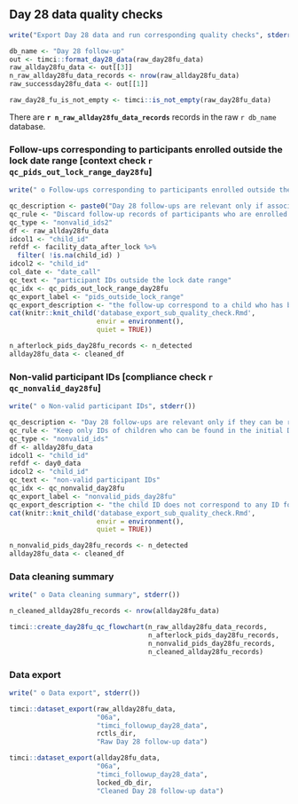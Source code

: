 \newpage

## Day 28 data quality checks\n\n

```r
write("Export Day 28 data and run corresponding quality checks", stderr())
```

```r
db_name <- "Day 28 follow-up"
out <- timci::format_day28_data(raw_day28fu_data)
raw_allday28fu_data <- out[[3]]
n_raw_allday28fu_data_records <- nrow(raw_allday28fu_data)
raw_successday28fu_data <- out[[1]]

raw_day28_fu_is_not_empty <- timci::is_not_empty(raw_day28fu_data)
```

There are **`r n_raw_allday28fu_data_records`** records in the raw `r db_name` database.

### Follow-ups corresponding to participants enrolled outside the lock date range [context check `r qc_pids_out_lock_range_day28fu`]\n\n

```r
write(" o Follow-ups corresponding to participants enrolled outside the lock date range", stderr())
```

```r
qc_description <- paste0("Day 28 follow-ups are relevant only if associated to participants enrolled between the start date ", start_date, " and the lock date on ", lock_date, ".")
qc_rule <- "Discard follow-up records of participants who are enrolled in the Day 0 database outside the date range considered for the lock."
qc_type <- "nonvalid_ids2"
df <- raw_allday28fu_data
idcol1 <- "child_id"
refdf <- facility_data_after_lock %>%
  filter( !is.na(child_id) )
idcol2 <- "child_id"
col_date <- "date_call"
qc_text <- "participant IDs outside the lock date range"
qc_idx <- qc_pids_out_lock_range_day28fu
qc_export_label <- "pids_outside_lock_range"
qc_export_description <- "the follow-up correspond to a child who has been enrolled outside the date range for the lock"
cat(knitr::knit_child('database_export_sub_quality_check.Rmd',
                      envir = environment(),
                      quiet = TRUE))
```

```r
n_afterlock_pids_day28fu_records <- n_detected
allday28fu_data <- cleaned_df
```

### Non-valid participant IDs [compliance check `r qc_nonvalid_day28fu`]\n\n

```r
write(" o Non-valid participant IDs", stderr())
```

```r
qc_description <- "Day 28 follow-ups are relevant only if they can be reconciled with a participant enrolled at Day 0. Reconciliation is based on the participant ID."
qc_rule <- "Keep only IDs of children who can be found in the initial Day 0 database."
qc_type <- "nonvalid_ids"
df <- allday28fu_data
idcol1 <- "child_id"
refdf <- day0_data
idcol2 <- "child_id"
qc_text <- "non-valid participant IDs"
qc_idx <- qc_nonvalid_day28fu
qc_export_label <- "nonvalid_pids_day28fu"
qc_export_description <- "the child ID does not correspond to any ID found the locked Day 0 database"
cat(knitr::knit_child('database_export_sub_quality_check.Rmd',
                      envir = environment(),
                      quiet = TRUE))
```

```r
n_nonvalid_pids_day28fu_records <- n_detected
allday28fu_data <- cleaned_df
```

### Data cleaning summary\n\n

```r
write(" o Data cleaning summary", stderr())
```

```r
n_cleaned_allday28fu_records <- nrow(allday28fu_data)
```

```r
timci::create_day28fu_qc_flowchart(n_raw_allday28fu_data_records,
                                   n_afterlock_pids_day28fu_records,
                                   n_nonvalid_pids_day28fu_records,
                                   n_cleaned_allday28fu_records)
```

### Data export\n\n

```r
write(" o Data export", stderr())
```

```r
timci::dataset_export(raw_allday28fu_data,
                      "06a",
                      "timci_followup_day28_data",
                      rctls_dir,
                      "Raw Day 28 follow-up data")
```

```r
timci::dataset_export(allday28fu_data,
                      "06a",
                      "timci_followup_day28_data",
                      locked_db_dir,
                      "Cleaned Day 28 follow-up data")
```
